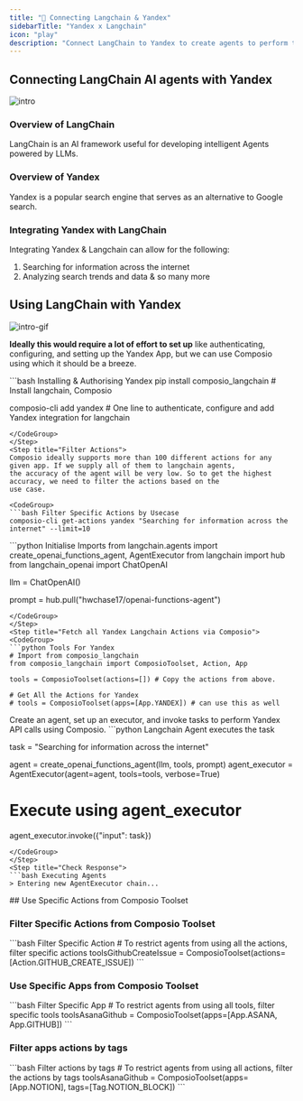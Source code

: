 ```yaml
---
title: "🚀 Connecting Langchain & Yandex"
sidebarTitle: "Yandex x Langchain"
icon: "play"
description: "Connect LangChain to Yandex to create agents to perform tasks using natural language"
---
```


## Connecting LangChain AI agents with Yandex
![intro](/media/intro.jpg)

### Overview of LangChain

LangChain is an AI framework useful for developing intelligent Agents powered by LLMs.

### Overview of Yandex

Yandex is a popular search engine that serves as an alternative to Google search.

### Integrating Yandex with LangChain

Integrating Yandex & Langchain can allow for the following:

1. Searching for information across the internet
2. Analyzing search trends and data
& so many more

## Using LangChain with Yandex
![intro-gif](/media/intro.gif)
<Steps>
<Step title="Setting Up the Environment">

**Ideally this would require a lot of effort to set up** like authenticating, configuring, and setting up the Yandex App, but we can use Composio using which it should be a breeze.

<CodeGroup>
```bash Installing & Authorising Yandex
pip install composio_langchain # Install langchain, Composio 

composio-cli add yandex # One line to authenticate, configure and add Yandex integration for langchain
```
</CodeGroup>
</Step>
<Step title="Filter Actions">
Composio ideally supports more than 100 different actions for any given app. If we supply all of them to langchain agents, 
the accuracy of the agent will be very low. So to get the highest accuracy, we need to filter the actions based on the 
use case.

<CodeGroup>
```bash Filter Specific Actions by Usecase
composio-cli get-actions yandex "Searching for information across the internet" --limit=10
```
</CodeGroup>

</Step>
<Step title="Import Base Packages">

<CodeGroup>
```python Initialise Imports
from langchain.agents import create_openai_functions_agent, AgentExecutor
from langchain import hub
from langchain_openai import ChatOpenAI


llm = ChatOpenAI()

prompt = hub.pull("hwchase17/openai-functions-agent")
```
</CodeGroup>
</Step>
<Step title="Fetch all Yandex Langchain Actions via Composio">
<CodeGroup>
```python Tools For Yandex
# Import from composio_langchain
from composio_langchain import ComposioToolset, Action, App

tools = ComposioToolset(actions=[]) # Copy the actions from above. 

# Get All the Actions for Yandex
# tools = ComposioToolset(apps=[App.YANDEX]) # can use this as well
```
</CodeGroup>
</Step>
<Step title="Execute the Agent">
Create an agent, set up an executor, and invoke tasks to perform Yandex API calls using Composio. 
<CodeGroup>
```python Langchain Agent executes the task

task = "Searching for information across the internet"

agent = create_openai_functions_agent(llm, tools, prompt)
agent_executor = AgentExecutor(agent=agent, tools=tools, verbose=True)

# Execute using agent_executor
agent_executor.invoke({"input": task})
```
</CodeGroup>
</Step>
<Step title="Check Response">
```bash Executing Agents
> Entering new AgentExecutor chain...
```
</Step>
</Steps>
## Use Specific Actions from Composio Toolset

### Filter Specific Actions from Composio Toolset

<CodeGroup>
```bash Filter Specific Action
# To restrict agents from using all the actions, filter specific actions
toolsGithubCreateIssue = ComposioToolset(actions=[Action.GITHUB_CREATE_ISSUE])
```
</CodeGroup>

### Use Specific Apps from Composio Toolset
<CodeGroup>
```bash Filter Specific App
# To restrict agents from using all tools, filter specific tools
toolsAsanaGithub = ComposioToolset(apps=[App.ASANA, App.GITHUB])
```
</CodeGroup>

### Filter apps actions by tags 
<CodeGroup>
```bash Filter actions by tags
# To restrict agents from using all actions, filter the actions by tags
toolsAsanaGithub = ComposioToolset(apps=[App.NOTION], tags=[Tag.NOTION_BLOCK])
```
</CodeGroup>

